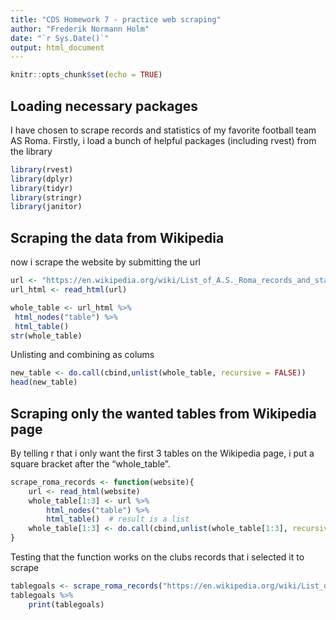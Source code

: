 ```yaml
---
title: "CDS Homework 7 - practice web scraping"
author: "Frederik Normann Holm"
date: "`r Sys.Date()`"
output: html_document
---
```


```r
knitr::opts_chunk$set(echo = TRUE)
```

## Loading necessary packages
I have chosen to scrape records and statistics of my favorite football team AS Roma. 
Firstly, i load a bunch of helpful packages (including rvest) from the library
```r
library(rvest)
library(dplyr)
library(tidyr)
library(stringr)
library(janitor)
```

## Scraping the data from Wikipedia
now i scrape the website by submitting the url 
```r
url <- "https://en.wikipedia.org/wiki/List_of_A.S._Roma_records_and_statistics"
url_html <- read_html(url)
```

```r
whole_table <- url_html %>% 
 html_nodes("table") %>%
 html_table()  
str(whole_table)
```
Unlisting and combining as colums
```r
new_table <- do.call(cbind,unlist(whole_table, recursive = FALSE))
head(new_table)
```
## Scraping only the wanted tables from Wikipedia page
By telling r that i only want the first 3 tables on the Wikipedia page, i put a square bracket after the "whole_table".
```r
scrape_roma_records <- function(website){
	url <- read_html(website)
	whole_table[1:3] <- url %>% 
		html_nodes("table") %>%
		html_table()  # result is a list
	whole_table[1:3] <- do.call(cbind,unlist(whole_table[1:3], recursive = FALSE))
}
```
Testing that the function works on the clubs records that i selected it to scrape
```r
tablegoals <- scrape_roma_records("https://en.wikipedia.org/wiki/List_of_A.S._Roma_records_and_statistics")
tablegoals %>% 
	print(tablegoals)
```


